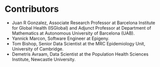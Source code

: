 # Contributors

- Juan R Gonzalez, Associate Research Professor at Barcelona Institute for Global Health (ISGlobal) and Adjunct Professor at Department of Mathematics at Autonomous University of Barcelona (UAB).
- Yannick Marcon, Software Engineer at Epigeny.
- Tom Bishop, Senior Data Scientist at the MRC Epidemiology Unit, University of Cambridge.
- Demetris Avraam, Data Scientist at the Population Health Sciences Institute, Newcastle University.